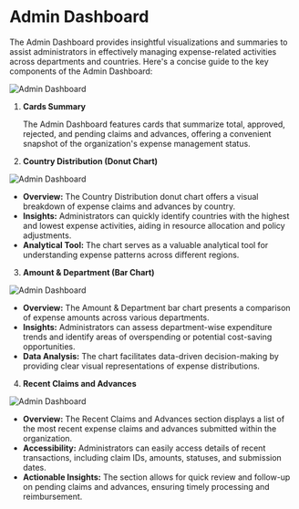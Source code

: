 # Admin Dashboard

The Admin Dashboard provides insightful visualizations and summaries to assist administrators in effectively managing expense-related activities across departments and countries. Here's a concise guide to the key components of the Admin Dashboard:

![Admin Dashboard](../image/admincard.png)

1. **Cards Summary**
   
   The Admin Dashboard features cards that summarize total, approved, rejected, and pending claims and advances, offering a convenient snapshot of the organization's expense management status.

2. **Country Distribution (Donut Chart)**

![Admin Dashboard](../image/admincountryanddepartment.png)


   - **Overview:** The Country Distribution donut chart offers a visual breakdown of expense claims and advances by country.
   - **Insights:** Administrators can quickly identify countries with the highest and lowest expense activities, aiding in resource allocation and policy adjustments.
   - **Analytical Tool:** The chart serves as a valuable analytical tool for understanding expense patterns across different regions.

3. **Amount & Department (Bar Chart)**

![Admin Dashboard](../image/admincountryanddepartment.png)


   - **Overview:** The Amount & Department bar chart presents a comparison of expense amounts across various departments.
   - **Insights:** Administrators can assess department-wise expenditure trends and identify areas of overspending or potential cost-saving opportunities.
   - **Data Analysis:** The chart facilitates data-driven decision-making by providing clear visual representations of expense distributions.

4. **Recent Claims and Advances**  

![Admin Dashboard](../image/adminrecentclaimandadvance.png)

   - **Overview:** The Recent Claims and Advances section displays a list of the most recent expense claims and advances submitted within the organization.
   - **Accessibility:** Administrators can easily access details of recent transactions, including claim IDs, amounts, statuses, and submission dates.
   - **Actionable Insights:** The section allows for quick review and follow-up on pending claims and advances, ensuring timely processing and reimbursement.


